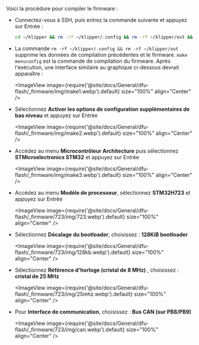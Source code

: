 Voici la procédure pour compiler le firmware :
* Connectez-vous à SSH, puis entrez la commande suivante et appuyez sur Entrée :

    ```bash
    cd ~/klipper && rm -rf ~/klipper/.config && rm -rf ~/klipper/out && make menuconfig
    ```

* La commande `rm -rf ~/klipper/.config && rm -rf ~/klipper/out` supprime les données de compilation précédentes et le firmware. `make menuconfig` est la commande de compilation du firmware. Après l'exécution, une interface similaire au graphique ci-dessous devrait apparaître :

    <ImageView image={require('@site/docs/General/dfu-flash/_firmware/img/make1.webp').default} size="100%" align="Center" />

* Sélectionnez **Activer les options de configuration supplémentaires de bas niveau** et appuyez sur Entrée

    <ImageView image={require('@site/docs/General/dfu-flash/_firmware/img/make2.webp').default} size="100%" align="Center" />

* Accédez au menu **Microcontrôleur Architecture** puis sélectionnez **STMicroelectronics STM32** et appuyez sur Entrée

    <ImageView image={require('@site/docs/General/dfu-flash/_firmware/img/make3.webp').default} size="100%" align="Center" />

* Accédez au menu **Modèle de processeur**, sélectionnez **STM32H723** et appuyez sur Entrée

    <ImageView image={require('@site/docs/General/dfu-flash/_firmware/723/img/723.webp').default} size="100%" align="Center" />

* Sélectionnez **Décalage du bootloader**, choisissez : **128KiB bootloader**

    <ImageView image={require('@site/docs/General/dfu-flash/_firmware/723/img/128kb.webp').default} size="100%" align="Center" />

* Sélectionnez **Référence d'horloge (cristal de 8 MHz)** , choisissez : **cristal de 25 MHz**

    <ImageView image={require('@site/docs/General/dfu-flash/_firmware/723/img/25mhz.webp').default} size="100%" align="Center" />

* Pour **Interface de communication**, choisissez : **Bus CAN (sur PB8/PB9)**

    <ImageView image={require('@site/docs/General/dfu-flash/_firmware/723/img/can.webp').default} size="100%" align="Center" />